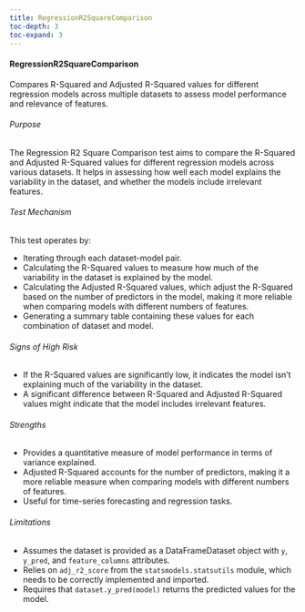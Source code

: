 ```yaml
---
title: RegressionR2SquareComparison
toc-depth: 3
toc-expand: 3
---
```






 
#### RegressionR2SquareComparison

Compares R-Squared and Adjusted R-Squared values for different regression models across multiple datasets to assess
model performance and relevance of features.

###### Purpose

The Regression R2 Square Comparison test aims to compare the R-Squared and Adjusted R-Squared values for different
regression models across various datasets. It helps in assessing how well each model explains the variability in
the dataset, and whether the models include irrelevant features.

###### Test Mechanism

This test operates by:

- Iterating through each dataset-model pair.
- Calculating the R-Squared values to measure how much of the variability in the dataset is explained by the model.
- Calculating the Adjusted R-Squared values, which adjust the R-Squared based on the number of predictors in the
model, making it more reliable when comparing models with different numbers of features.
- Generating a summary table containing these values for each combination of dataset and model.

###### Signs of High Risk

- If the R-Squared values are significantly low, it indicates the model isn't explaining much of the variability in
the dataset.
- A significant difference between R-Squared and Adjusted R-Squared values might indicate that the model includes
irrelevant features.

###### Strengths

- Provides a quantitative measure of model performance in terms of variance explained.
- Adjusted R-Squared accounts for the number of predictors, making it a more reliable measure when comparing models
with different numbers of features.
- Useful for time-series forecasting and regression tasks.

###### Limitations

- Assumes the dataset is provided as a DataFrameDataset object with `y`, `y_pred`, and `feature_columns` attributes.
- Relies on `adj_r2_score` from the `statsmodels.statsutils` module, which needs to be correctly implemented and
imported.
- Requires that `dataset.y_pred(model)` returns the predicted values for the model.




 